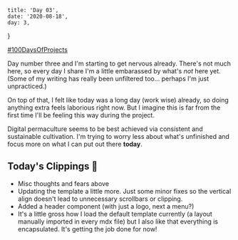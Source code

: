 

    title: 'Day 03',
    date: '2020-08-18',
    day: 3,
}

[#100DaysOfProjects](./)

Day number three and I'm starting to get nervous already. There's not much here,
so every day I share I'm a little embarassed by what's _not_ here yet. (Some of
my writing has really been unfiltered too... perhaps I'm just unpracticed.)

On top of that, I felt like today was a long day (work wise) already, so doing
anything extra feels laborious right now. But I imagine this is far from the
first time I'll be feeling this way during the project.

Digital permaculture seems to be best achieved via consistent and sustainable
cultivation. I'm trying to worry less about what's unfinished and focus more on
what I can put out there **today**.

## Today's Clippings 🍃

-   Misc thoughts and fears above
-   Updating the template a little more. Just some minor fixes so the vertical
    align doesn't lead to unnecessary scrollbars or clipping.
-   Added a header component (with just a logo, next a menu?)
-   It's a little gross how I load the default template currently (a layout
    manually imported in every mdx file) but I also like that everything is
    encapsulated. It's getting the job done for now!
